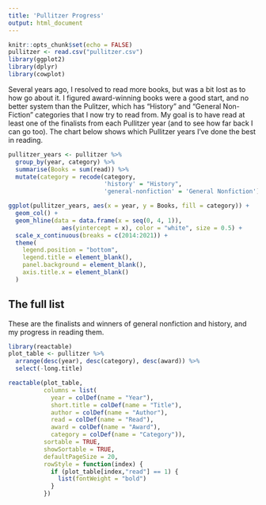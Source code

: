 ```yaml
---
title: 'Pullitzer Progress'
output: html_document
---
```


```r
knitr::opts_chunk$set(echo = FALSE)
pullitzer <- read.csv("pullitzer.csv")
library(ggplot2)
library(dplyr)
library(cowplot)
```


Several years ago, I resolved to read more books, but was a bit lost as to how go about it.
I figured award-winning books were a good start, and no better system than the Pulitzer, which
has "History" and "General Non-Fiction" categories that I now try to read from. My goal is to have
read at least one of the finalists from each Pullitzer year (and to see how far back I can go too).
The chart below shows which Pullitzer years I've done the best in reading.


```r

pullitzer_years <- pullitzer %>%
  group_by(year, category) %>%
  summarise(Books = sum(read)) %>%
  mutate(category = recode(category, 
                           'history' = "History",
                           'general-nonfiction' = 'General Nonfiction'))

ggplot(pullitzer_years, aes(x = year, y = Books, fill = category)) +
  geom_col() +
  geom_hline(data = data.frame(x = seq(0, 4, 1)),
               aes(yintercept = x), color = "white", size = 0.5) +
  scale_x_continuous(breaks = c(2014:2021)) +
  theme(
    legend.position = "bottom",
    legend.title = element_blank(),
    panel.background = element_blank(),
    axis.title.x = element_blank()
  )

```

## The full list

These are the finalists and winners of general nonfiction and history, and my progress in reading them.

```r
library(reactable)
plot_table <- pullitzer %>%
  arrange(desc(year), desc(category), desc(award)) %>%
  select(-long.title)

reactable(plot_table,
          columns = list(
            year = colDef(name = "Year"),
            short.title = colDef(name = "Title"),
            author = colDef(name = "Author"),
            read = colDef(name = "Read"),
            award = colDef(name = "Award"),
            category = colDef(name = "Category")),
          sortable = TRUE,
          showSortable = TRUE,
          defaultPageSize = 20,
          rowStyle = function(index) {
            if (plot_table[index,"read"] == 1) {
              list(fontWeight = "bold")
            }
          })

```